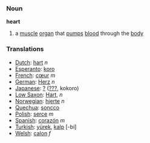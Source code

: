 === Noun ===

'''heart'''

#a [[muscle]] [[organ]] that [[pump]]s [[blood]] through the [[body]]

=== Translations ===
*[[Dutch]]: [[hart]] ''n''
*[[Esperanto]]: [[koro]]
*[[French]]: [[cœur]] ''m''
*[[German]]: [[Herz]] ''n''
*[[Japanese]]: [[?]] ([[???]], kokoro)
*[[Low Saxon]]: [[Hart]], ''n''
*[[Norwegian]]: [[hjerte]] ''n''
*[[Quechua]]: [[soncco]]
*[[Polish]]: [[serce]] ''m''
*[[Spanish]]: [[corazón]] ''m''
*[[Turkish]]: [[yürek]], [[kalp]] [-bi]
*[[Welsh]]: [[calon]] ''f''